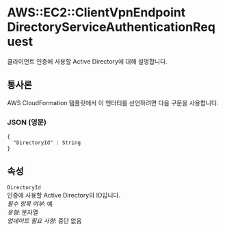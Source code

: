 # AWS::EC2::ClientVpnEndpoint DirectoryServiceAuthenticationRequest

클라이언트 인증에 사용할 Active Directory에 대해 설명합니다.

## 통사론

AWS CloudFormation 템플릿에서 이 엔터티를 선언하려면 다음 구문을 사용합니다.

### JSON (영문)

```
{
  "DirectoryId" : String
}
```

## 속성

`DirectoryId`  
인증에 사용할 Active Directory의 ID입니다.  
_필수 항목 여부_: 예  
_유형_: 문자열  
_업데이트 필요 사항_: 중단 없음
